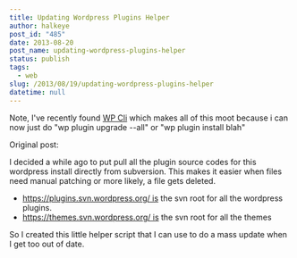 ```yaml
---
title: Updating Wordpress Plugins Helper
author: halkeye
post_id: "485"
date: 2013-08-20
post_name: updating-wordpress-plugins-helper
status: publish
tags:
  - web
slug: /2013/08/19/updating-wordpress-plugins-helper
datetime: null
---
```


Note, I've recently found [WP Cli](https://wp-cli.org/) which makes all of this moot because i can now just do "wp plugin upgrade --all" or "wp plugin install blah"

Original post:

I decided a while ago to put pull all the plugin source codes for this wordpress install directly from subversion. This makes it easier when files need manual patching or more likely, a file gets deleted.

* https://plugins.svn.wordpress.org/ is the svn root for all the wordpress plugins.
* https://themes.svn.wordpress.org/ is the svn root for all the themes

So I created this little helper script that I can use to do a mass update when I get too out of date.

<Gist id="halkeye/6288018" />

